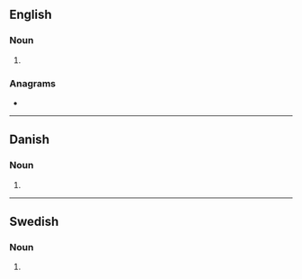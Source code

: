 {{also|Parkers}}

==English==

===Noun===
{{head|en|noun plural form}}

# {{plural of|parker|lang=en}}

===Anagrams===
* {{l|en|sparker}}

----

==Danish==

===Noun===
{{head|da|noun form|g=c}}

# {{genitive plural indefinite of|park|lang=da}}

----

==Swedish==

===Noun===
{{head|sv|noun form}}

# {{sv-noun-form-indef-gen-pl|park}}